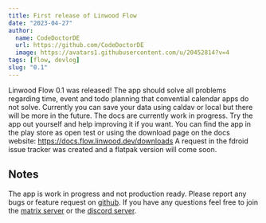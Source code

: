 ```yaml
---
title: First release of Linwood Flow
date: "2023-04-27"
author:
  name: CodeDoctorDE
  url: https://github.com/CodeDoctorDE
  image: https://avatars1.githubusercontent.com/u/20452814?v=4
tags: [flow, devlog]
slug: "0.1"
---
```


Linwood Flow 0.1 was released!
The app should solve all problems regarding time, event and todo planning that convential calendar apps do not solve.
Currently you can save your data using caldav or local but there will be more in the future.
The docs are currently work in progress. Try the app out yourself and help improving it if you want.
You can find the app in the play store as open test or using the download page on the docs website: https://docs.flow.linwood.dev/downloads
A request in the fdroid issue tracker was created and a flatpak version will come soon.

## Notes

The app is work in progress and not production ready.
Please report any bugs or feature request on [github](https://github.com/LinwoodDev/Flow).
If you have any questions feel free to join the [matrix server](https://linwood.dev/matrix) or the [discord server](https://linwood.dev/discord).
